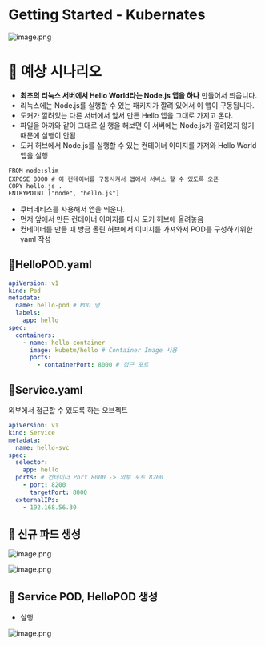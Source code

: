 # Getting Started - Kubernates

![image.png](./image.png)

# 🔶 예상 시나리오

- **최초의 리눅스 서버에서 Hello World라는 Node.js 앱을 하나** 만들어서 띄웁니다.
- 리눅스에는 Node.js를 실행할 수 있는 패키지가 깔려 있어서 이 앱이 구동됩니다.
- 도커가 깔려있는 다른 서버에서 앞서 만든 Hello 앱을 그대로 가지고 온다.
- 파일을 아까와 같이 그대로 실 행을 해보면 이 서버에는 Node.js가 깔려있지 않기 때문에 실행이 안됨
- 도커 허브에서 Node.js를 실행할 수 있는 컨테이너 이미지를 가져와 Hello World 앱을 실행

```docker
FROM node:slim
EXPOSE 8000 # 이 컨테이너를 구동시켜서 앱에서 서비스 할 수 있도록 오픈
COPY hello.js .
ENTRYPOINT ["node", "hello.js"]
```

- 쿠버네티스를 사용해서 앱을 띄운다.
- 먼저 앞에서 만든 컨테이너 이미지를 다시 도커 허브에 올려놓음
- 컨테이너를 만들 때 방금 올린 허브에서 이미지를 가져와서 POD를 구성하기위한 yaml 작성

## 🔹HelloPOD.yaml

```yaml
apiVersion: v1
kind: Pod
metadata:
  name: hello-pod # POD 명
  labels:
    app: hello
spec:
  containers:
    - name: hello-container
      image: kubetm/hello # Container Image 사용
      ports:
        - containerPort: 8000 # 접근 포트
```

## 🔹Service.yaml

외부에서 접근할 수 있도록 하는 오브젝트

```yaml
apiVersion: v1
kind: Service
metadata:
  name: hello-svc
spec:
  selector:
    app: hello
  ports: # 컨테이너 Port 8000 -> 외부 포트 8200
    - port: 8200
      targetPort: 8000
  externalIPs:
    - 192.168.56.30
```

## 🔹 신규 파드 생성

![image.png](./image%201.png)

![image.png](./image%202.png)

## 🔹 Service POD, HelloPOD 생성

- 실행

![image.png](./image%203.png)

